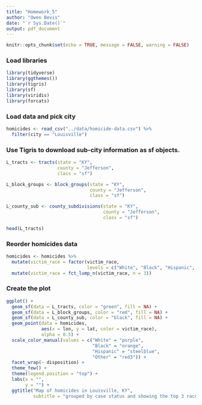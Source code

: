 ```yaml
---
title: "Homework_5"
author: "Owen Bevis"
date: "`r Sys.Date()`"
output: pdf_document
---
```


```r
knitr::opts_chunk$set(echo = TRUE, message = FALSE, warning = FALSE)
```

### Load libraries
```r
library(tidyverse)
library(ggthemes())
library(tigris)
library(sf)
library(viridis)
library(forcats)
```

### Load data and pick city
```r
homicides <- read_csv("../data/homicide-data.csv") %>% 
  filter(city == "Louisville")
```

### Use Tigris to download sub-city information as sf objects.
```r
L_tracts <- tracts(state = "KY", 
                   county = "Jefferson", 
                   class = "sf")

L_block_groups <- block_groups(state = "KY", 
                               county = "Jefferson", 
                               class = "sf")

L_county_sub <- county_subdivisions(state = "KY", 
                                    county = "Jefferson", 
                                    class = "sf")

head(L_tracts)
```

### Reorder homicides data 
```r
homicides <- homicides %>% 
  mutate(victim_race = factor(victim_race, 
                              levels = c("White", "Black", "Hispanic", "Asian", "Other"))) %>% 
  mutate(victim_race = fct_lump_n(victim_race, n = 3))
```


### Create the plot
```r
ggplot() +
  geom_sf(data = L_tracts, color = "green", fill = NA) +
  geom_sf(data = L_block_groups, color = "red", fill = NA) +
  geom_sf(data = L_county_sub, color = "black", fill = NA) +
  geom_point(data = homicides, 
             aes(x = lon, y = lat, color = victim_race), 
             alpha = 0.5) +
  scale_color_manual(values = c("White" = "purple",
                                "Black" = "orange",
                                "Hispanic" = "steelblue",
                                "Other" = "red3")) +
  facet_wrap(~ disposition) +
  theme_few() +
  theme(legend.position = "top") +
  labs(x = "",
       y = "") +
  ggtitle("Map of homicides in Louisville, KY",
          subtitle = "grouped by case status and showing the top 3 races")
```

